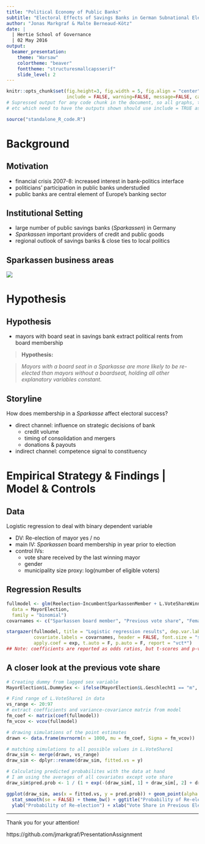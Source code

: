 ```yaml
---
title: "Political Economy of Public Banks"
subtitle: "Electoral Effects of Savings Banks in German Subnational Elections"
author: "Jonas Markgraf & Malte Berneaud-Kötz"
date: |
  | Hertie School of Governance
  | 02 May 2016
output: 
  beamer_presentation:
    theme: "Warsaw"
    colortheme: "beaver"
    fonttheme: "structuresmallcapsserif"
    slide_level: 2
---
```


```r
knitr::opts_chunk$set(fig.height=3, fig.width = 5, fig.align = "center", fig.path='graphs/',
                      include = FALSE, warning=FALSE, message=FALSE, cache=TRUE)
# Supressed output for any code chunk in the document, so all graphs, tables,
# etc which need to have the outputs shown should use include = TRUE as an option
```

```r
source("standalone_R_code.R")
```


# Background
## Motivation

- financial crisis 2007-8: increased interest in bank-politics interface
- politicians' participation in public banks understudied
- public banks are central element of Europe's banking sector

## Institutional Setting

- large number of public savings banks (*Sparkassen*) in Germany
- *Sparkassen* important providers of credit and public goods
- regional outlook of savings banks & close ties to local politics

## Sparkassen business areas

![](SavingsBank_map.png) 


# Hypothesis
## Hypothesis

- mayors with board seat in savings bank extract political rents from board membership

 > **Hypothesis:**

 > *Mayors with a board seat in a Sparkasse are more likely to be re-elected than mayors without a boardseat, holding all other explanatory variables constant.*

## Storyline

How does membership in a *Sparkasse* affect electoral success?

* direct channel: influence on strategic decisions of bank
     + credit volume
     + timing of consolidation and mergers
     + donations & payouts

* indirect channel: competence signal to constituency

# Empirical Strategy & Findings | Model & Controls

## Data
Logistic regression to deal with binary dependent variable

  + DV: Re-election of mayor yes / no
  + main IV: *Sparkassen* board membership in year prior to election
  + control IVs:
    + vote share received by the last winning mayor
    + gender
    + municipality size proxy: log(number of eligible voters)

## Regression Results
```r
fullmodel <- glm(Reelection~IncumbentSparkassenMember + L.VoteShareWinner + L.Geschlecht1 + log(NumberEligVoter),
  data = MayorElection,
  family = "binomial")
covarnames <- c("Sparkassen board member", "Previous vote share", "Female", "Number eligible voters")
```

```r
stargazer(fullmodel, title = "Logistic regression results", dep.var.labels = "Re-election of mayor", 
          covariate.labels = covarnames, header = FALSE, font.size = "scriptsize", single.row = TRUE,
          apply.coef = exp, t.auto = F, p.auto = F, report = "vct*")
## Note: coefficients are reported as odds ratios, but t-scores and p-values are calculated using the underlying logit function, coefficients, and standard errors
```

## A closer look at the previous vote share
```r
# Creating dummy from lagged sex variable
MayorElection$L.DummySex <- ifelse(MayorElection$L.Geschlecht1 == "m", 0, 1)

# Find range of L.VoteShare1 in data
vs_range <- 20:97
# extract coefficients and variance-covariance matrix from model
fm_coef <- matrix(coef(fullmodel))
fm_vcov <- vcov(fullmodel)

# drawing simulations of the point estimates
drawn <- data.frame(mvrnorm(n = 1000, mu = fm_coef, Sigma = fm_vcov))

# matching simulations to all possible values in L.VoteShare1
draw_sim <- merge(drawn, vs_range)
draw_sim <- dplyr::rename(draw_sim, fitted.vs = y)

# Calculating predicted probabilites with the data at hand
# I am using the averages of all covariates except vote share
draw_sim$pred.prob <- 1 / (1 + exp(-(draw_sim[, 1] + draw_sim[, 2] + draw_sim[, 3] * draw_sim[, 6] + draw_sim[, 4] * mean(MayorElection$L.DummySex) + draw_sim[, 5] * mean(log(MayorElection$NumberEligVoter), na.rm = TRUE))))
```

```r
ggplot(draw_sim, aes(x = fitted.vs, y = pred.prob)) + geom_point(alpha = 0.1) +
  stat_smooth(se = FALSE) + theme_bw() + ggtitle("Probability of Re-election over Previous Vote Shares") + 
  ylab("Probability of Re-election") + xlab("Vote Share in Previous Election")
```

----

Thank you for your attention!

https://github.com/jmarkgraf/PresentationAssignment